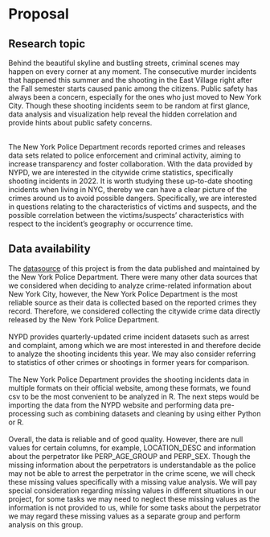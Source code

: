 # Proposal

## Research topic

Behind the beautiful skyline and bustling streets, criminal scenes may happen on every corner at any moment. The consecutive murder incidents that happened this summer and the shooting in the East Village right after the Fall semester starts caused panic among the citizens. Public safety has always been a concern, especially for the ones who just moved to New York City. Though these shooting incidents seem to be random at first glance, data analysis and visualization help reveal the hidden correlation and provide hints about public safety concerns. <br><br>

The New York Police Department records reported crimes and releases data sets related to police enforcement and criminal activity, aiming to increase transparency and foster collaboration. With the data provided by NYPD, we are interested in the citywide crime statistics, specifically shooting incidents in 2022. It is worth studying these up-to-date shooting incidents when living in NYC, thereby we can have a clear picture of the crimes around us to avoid possible dangers. Specifically, we are interested in questions relating to the characteristics of victims and suspects, and the possible correlation between the victims/suspects' characteristics with respect to the incident's geography or occurrence time. 
 


## Data availability

  The [datasource](https://www1.nyc.gov/site/nypd/stats/crime-statistics/citywide-crime-stats.page) of this project is from the data published and maintained by the New York Police Department. There were many other data sources that we considered when deciding to analyze crime-related information about New York City, however, the New York Police Department is the most reliable source as their data is collected based on the reported crimes they record. Therefore, we considered collecting the citywide crime data directly released by the New York Police Department. <br><br>
NYPD provides quarterly-updated crime incident datasets such as arrest and complaint, among which we are most interested in and therefore decide to analyze the shooting incidents this year. We may also consider referring to statistics of other crimes or shootings in former years for comparison.<br><br>
  The New York Police Department provides the shooting incidents data in multiple formats on their official website, among these formats, we found csv to be the most convenient to be analyzed in R. The next steps would be importing the data from the NYPD website and performing data pre-processing such as combining datasets and cleaning by using either Python or R.<br><br>
  Overall, the data is reliable and of good quality. However, there are null values for certain columns, for example, LOCATION_DESC and information about the perpetrator like PERP_AGE_GROUP and PERP_SEX. Though the missing information about the perpetrators is understandable as the police may not be able to arrest the perpetrator in the crime scene, we will check these missing values specifically with a missing value analysis. We will pay special consideration regarding missing values in different situations in our project, for some tasks we may need to neglect these missing values as the information is not provided to us, while for some tasks about the perpetrator we may regard these missing values as a separate group and perform analysis on this group.
